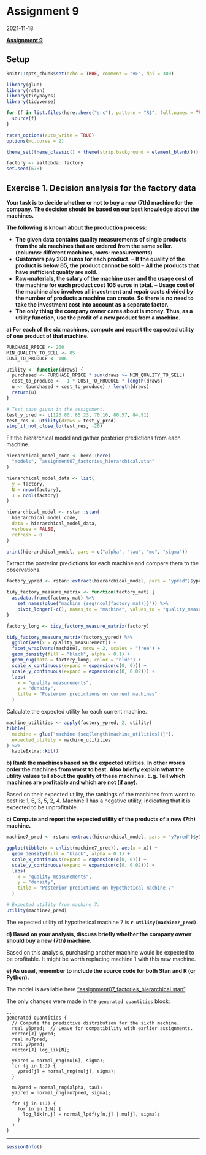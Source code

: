 # Assignment 9

2021-11-18

**[Assignment 9](`r paste0(CM_URL, "assignment-09.pdf")`)**

## Setup

```r
knitr::opts_chunk$set(echo = TRUE, comment = "#>", dpi = 300)

library(glue)
library(rstan)
library(tidybayes)
library(tidyverse)

for (f in list.files(here::here("src"), pattern = "R$", full.names = TRUE)) {
  source(f)
}

rstan_options(auto_write = TRUE)
options(mc.cores = 2)

theme_set(theme_classic() + theme(strip.background = element_blank()))

factory <- aaltobda::factory
set.seed(678)
```

## Exercise 1. Decision analysis for the factory data

**Your task is to decide whether or not to buy a new (7th) machine for the company.**
**The decision should be based on our best knowledge about the machines.**

**The following is known about the production process:**

- **The given data contains quality measurements of single products from the six machines that are ordered from the same seller. (columns: different machines, rows: measurements)**
- **Customers pay 200 euros for each product.**
  – **If the quality of the product is below 85, the product cannot be sold**
  – **All the products that have sufficient quality are sold.**
- **Raw-materials, the salary of the machine user and the usage cost of the machine for each product cost 106 euros in total.**
  – **Usage cost of the machine also involves all investment and repair costs divided by the number of products a machine can create. So there is no need to take the investment cost into account as a separate factor.**
- **The only thing the company owner cares about is money. Thus, as a utility function, use the profit of a new product from a machine.**

**a) For each of the six machines, compute and report the expected utility of one product of that machine.**

```r
PURCHASE_RPICE <- 200
MIN_QUALITY_TO_SELL <- 85
COST_TO_PRODUCE <- 106

utility <- function(draws) {
  purchased <- PURCHASE_RPICE * sum(draws >= MIN_QUALITY_TO_SELL)
  cost_to_produce <- -1 * COST_TO_PRODUCE * length(draws)
  u <- (purchased + cost_to_produce) / length(draws)
  return(u)
}

# Test case given in the assignment.
test_y_pred <- c(123.80, 85.23, 70.16, 80.57, 84.91)
test_res <- utility(draws = test_y_pred)
stop_if_not_close_to(test_res, -26)
```

Fit the hierarchical model and gather posterior predictions from each machine.

```r
hierarchical_model_code <- here::here(
  "models", "assignment07_factories_hierarchical.stan"
)

hierarchical_model_data <- list(
  y = factory,
  N = nrow(factory),
  J = ncol(factory)
)

hierarchical_model <- rstan::stan(
  hierarchical_model_code,
  data = hierarchical_model_data,
  verbose = FALSE,
  refresh = 0
)

print(hierarchical_model, pars = c("alpha", "tau", "mu", "sigma"))
```

Extract the posterior predictions for each machine and compare them to the observations.

```r
factory_ypred <- rstan::extract(hierarchical_model, pars = "ypred")$ypred

tidy_factory_measure_matrix <- function(factory_mat) {
  as.data.frame(factory_mat) %>%
    set_names(glue("machine {seq(ncol(factory_mat))}")) %>%
    pivot_longer(-c(), names_to = "machine", values_to = "quality_measurement")
}

factory_long <- tidy_factory_measure_matrix(factory)

tidy_factory_measure_matrix(factory_ypred) %>%
  ggplot(aes(x = quality_measurement)) +
  facet_wrap(vars(machine), nrow = 2, scales = "free") +
  geom_density(fill = "black", alpha = 0.1) +
  geom_rug(data = factory_long, color = "blue") +
  scale_x_continuous(expand = expansion(c(0, 0))) +
  scale_y_continuous(expand = expansion(c(0, 0.02))) +
  labs(
    x = "quality measurements",
    y = "density",
    title = "Posterior predictions on current machines"
  )
```

Calculate the expected utility for each current machine.

```r
machine_utilities <- apply(factory_ypred, 2, utility)
tibble(
  machine = glue("machine {seq(length(machine_utilities))}"),
  expected_utility = machine_utilities
) %>%
  kableExtra::kbl()
```

**b) Rank the machines based on the expected utilities.**
**In other words order the machines from worst to best.**
**Also briefly explain what the utility values tell about the quality of these machines.**
**E.g. Tell which machines are profitable and which are not (if any).**

Based on their expected utility, the rankings of the machines from worst to best is: 1, 6, 3, 5, 2, 4.
Machine 1 has a negative utility, indicating that it is expected to be unprofitable.

**c) Compute and report the expected utility of the products of a new (7th) machine.**

```r
machine7_pred <- rstan::extract(hierarchical_model, pars = "y7pred")$y7pred

ggplot(tibble(x = unlist(machine7_pred)), aes(x = x)) +
  geom_density(fill = "black", alpha = 0.1) +
  scale_x_continuous(expand = expansion(c(0, 0))) +
  scale_y_continuous(expand = expansion(c(0, 0.02))) +
  labs(
    x = "quality measurements",
    y = "density",
    title = "Posterior predictions on hypothetical machine 7"
  )
```

```r
# Expected utility from machine 7.
utility(machine7_pred)
```

The expected utility of hypothetical machine 7 is **`r utility(machine7_pred)`**.

**d) Based on your analysis, discuss briefly whether the company owner should buy a new (7th) machine.**

Based on this analysis, purchasing another machine would be expected to be profitable.
It might be worth replacing machine 1 with this new machine.

**e) As usual, remember to include the source code for both Stan and R (or Python).**

The model is available here ["assignment07_factories_hierarchical.stan"](`r paste0(MODELS_URL, "assignment07_factories_hierarchical.stan")`).

The only changes were made in the `generated quantities` block:

```
...
generated quantities {
  // Compute the predictive distribution for the sixth machine.
  real y6pred;  // Leave for compatibility with earlier assignments.
  vector[J] ypred;
  real mu7pred;
  real y7pred;
  vector[J] log_lik[N];

  y6pred = normal_rng(mu[6], sigma);
  for (j in 1:J) {
    ypred[j] = normal_rng(mu[j], sigma);
  }

  mu7pred = normal_rng(alpha, tau);
  y7pred = normal_rng(mu7pred, sigma);

  for (j in 1:J) {
    for (n in 1:N) {
      log_lik[n,j] = normal_lpdf(y[n,j] | mu[j], sigma);
    }
  }
}
```

---

```r
sessionInfo()
```
